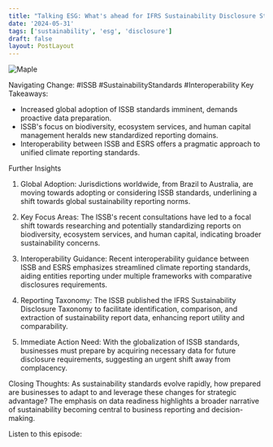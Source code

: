 ```yaml
---
title: "Talking ESG: What's ahead for IFRS Sustainability Disclosure Standards"
date: '2024-05-31'
tags: ['sustainability', 'esg', 'disclosure']
draft: false
layout: PostLayout
---
```


<div className="flex justify-center">
<div className="my-1 w-full px-2 xl:my-1 xl:w-1/2 xl:px-2">
    <img src="https://willpolesa.pythonanywhere.com/static/podcast_thumbnails/rec7umdowITFcmEcUpodcast_thumbnail.png" alt="Maple" className="mx-auto h-58 w-auto" />
</div>
</div>

Navigating Change: #ISSB #SustainabilityStandards #Interoperability
Key Takeaways:
- Increased global adoption of ISSB standards imminent, demands proactive data preparation.
- ISSB's focus on biodiversity, ecosystem services, and human capital management heralds new standardized reporting domains.
- Interoperability between ISSB and ESRS offers a pragmatic approach to unified climate reporting standards.

Further Insights
1. Global Adoption:
Jurisdictions worldwide, from Brazil to Australia, are moving towards adopting or considering ISSB standards, underlining a shift towards global sustainability reporting norms.

2. Key Focus Areas:
The ISSB's recent consultations have led to a focal shift towards researching and potentially standardizing reports on biodiversity, ecosystem services, and human capital, indicating broader sustainability concerns.

3. Interoperability Guidance:
Recent interoperability guidance between ISSB and ESRS emphasizes streamlined climate reporting standards, aiding entities reporting under multiple frameworks with comparative disclosures requirements.

4. Reporting Taxonomy:
The ISSB published the IFRS Sustainability Disclosure Taxonomy to facilitate identification, comparison, and extraction of sustainability report data, enhancing report utility and comparability.

5. Immediate Action Need:
With the globalization of ISSB standards, businesses must prepare by acquiring necessary data for future disclosure requirements, suggesting an urgent shift away from complacency.

Closing Thoughts:
As sustainability standards evolve rapidly, how prepared are businesses to adapt to and leverage these changes for strategic advantage? The emphasis on data readiness highlights a broader narrative of sustainability becoming central to business reporting and decision-making.

Listen to this episode:
